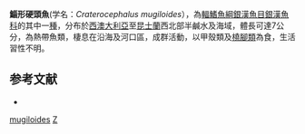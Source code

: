 {{Speciesbox 
| status = NE
| status_system = IUCN3.1
| taxon = Craterocephalus mugiloides
| authority =  [[McCulloch|McCulloch]], 1912
| synonyms = *''Atherina mugiloides '',McCulloch, 1912 
*''Allanetta mugiloides '',McCulloch, 1912 
}}
'''鯔形硬頭魚'''(学名：''Craterocephalus mugiloides''），為[[輻鰭魚綱|輻鰭魚綱]][[銀漢魚目|銀漢魚目]][[銀漢魚科|銀漢魚科]]的其中一[[種|種]]，分布於[[西澳大利亞|西澳大利亞]]至[[昆士蘭|昆士蘭]]西北部半鹹水及海域，體長可達7公分，為熱帶魚類，棲息在沿海及河口區，成群活動，以甲殼類及[[橈腳類|橈腳類]]為食，生活習性不明。

==参考文献==
*{{FishBase_species|genus=Craterocephalus|species=mugiloides|year=2016|month=4}}

{{Taxonbar|from=Q2013938}}

[[Category:硬頭魚屬|mugiloides]]
[[Category:_1912年描述的鱼类|Z]]


{{魚類小作品}}